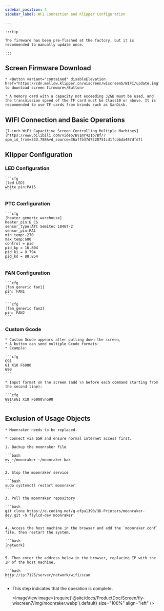 ```yaml
---
sidebar_position: 4
sidebar_label: WFI Connection and Klipper Configuration

---
```








    :::tip

    The firmware has been pre-flashed at the factory, but it is recommended to manually update once.

    :::

## Screen Firmware Download

    * <Button variant="contained" disableElevation href="https://cdn.mellow.klipper.cn/wiscreen/wiscreen5/WIFI/update.img">Click to download screen firmware</Button>

    * A memory card with a capacity not exceeding 32GB must be used, and the transmission speed of the TF card must be Class10 or above. It is recommended to use TF cards from brands such as SanDisk.

## WIFI Connection and Basic Operations

    [7-inch WiFi Capacitive Screen Controlling Multiple Machines](https://www.bilibili.com/video/BV1mr421b7Bf/?spm_id_from=333.788&vd_source=36affb37d7228751cd1fcbbda487dfdf)

## Klipper Configuration

### LED Configuration

    ```cfg
    [led LED]
    white_pin:PA15
    ```

### PTC Configuration

    ```cfg
    [heater_generic warehouse]
    heater_pin:E_CS
    sensor_type:ATC Semitec 104GT-2
    sensor_pin:PA1
    min_temp:-270
    max_temp:600
    control = pid
    pid_kp = 16.804
    pid_ki = 0.794
    pid_kd = 88.854
    ```

### FAN Configuration

    ```cfg
    [fan_generic fan1]
    pin: FAN1
    ```

    ```cfg
    [fan_generic fan2]
    pin: FAN2
    ```

### Custom Gcode

    * Custom Gcode appears after pulling down the screen,
    * A button can send multiple Gcode formats:
    * Example:

    ```cfg
    G91 
    G1 X10 F6000
    G90
    ```

    * Input format on the screen (add \n before each command starting from the second line):

    ```cfg
    G91\nG1 X10 F6000\nG90
    ```

## Exclusion of Usage Objects

    * Moonraker needs to be replaced.

    * Connect via SSH and ensure normal internet access first.

    1. Backup the moonraker file

    ```bash
    mv ~/moonraker ~/moonraker-bak
    ```

    2. Stop the moonraker service

    ```bash
    sudo systemctl restart moonraker
    ```

    3. Pull the moonraker repository

    ```bash
    git clone https://e.coding.net/g-ofpa1390/3D-Printers/moonraker-dev.git -b flylcd-dev moonraker
    ```

    4. Access the host machine in the browser and add the `moonraker.conf` file, then restart the system.

    ```bash
    [network]
    ```

    5. Then enter the address below in the browser, replacing IP with the IP of the host machine.

    ```bash
    http://ip:7125/server/network/wifi/scan
    ```

* This step indicates that the operation is complete.
    
    <ImageView image={require('@site/docs/ProductDoc/Screen/fly-wiscreen7/img/moonraker.webp').default} size="100%" align="left" />